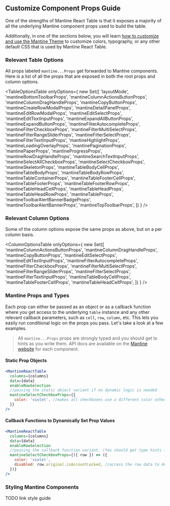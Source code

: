 
<Head>
  <title>{'Customize Component Props Guide - Mantine React Table Docs'}</title>
  <meta
    name="description"
    content="How to customize and pass props to Mantine components in Mantine React Table"
  />
</Head>

## Customize Component Props Guide

One of the strengths of Mantine React Table is that it exposes a majority of all the underlying Mantine component props used to build the table.

Additionally, in one of the sections below, you will learn [how to customize and use the Mantine Theme](#mantine-theme) to customize colors, typography, or any other default CSS that is used by Mantine React Table.

### Relevant Table Options

All props labeled `mantine...Props` get forwarded to Mantine components. Here is a list of all the props that are exposed in both the root props and column options.

<TableOptionsTable
  onlyOptions={
    new Set([
      'layoutMode',
      'mantineBottomToolbarProps',
      'mantineColumnActionsButtonProps',
      'mantineColumnDragHandleProps',
      'mantineCopyButtonProps',
      'mantineCreateRowModalProps',
      'mantineDetailPanelProps',
      'mantineEditRowModalProps',
      'mantineEditSelectProps',
      'mantineEditTextInputProps',
      'mantineExpandAllButtonProps',
      'mantineExpandButtonProps',
      'mantineFilterAutocompleteProps',
      'mantineFilterCheckboxProps',
      'mantineFilterMultiSelectProps',
      'mantineFilterRangeSliderProps',
      'mantineFilterSelectProps',
      'mantineFilterTextInputProps',
      'mantineHighlightProps',
      'mantineLoadingOverlayProps',
      'mantinePaginationProps',
      'mantinePaperProps',
      'mantineProgressProps',
      'mantineRowDragHandleProps',
      'mantineSearchTextInputProps',
      'mantineSelectAllCheckboxProps',
      'mantineSelectCheckboxProps',
      'mantineSkeletonProps',
      'mantineTableBodyCellProps',
      'mantineTableBodyProps',
      'mantineTableBodyRowProps',
      'mantineTableContainerProps',
      'mantineTableFooterCellProps',
      'mantineTableFooterProps',
      'mantineTableFooterRowProps',
      'mantineTableHeadCellProps',
      'mantineTableHeadProps',
      'mantineTableHeadRowProps',
      'mantineTableProps',
      'mantineToolbarAlertBannerBadgeProps',
      'mantineToolbarAlertBannerProps',
      'mantineTopToolbarProps',
    ])
  }
/>

### Relevant Column Options

Some of the column options expose the same props as above, but on a per column basis.

<ColumnOptionsTable
  onlyOptions={
    new Set([
      'mantineColumnActionsButtonProps',
      'mantineColumnDragHandleProps',
      'mantineCopyButtonProps',
      'mantineEditSelectProps',
      'mantineEditTextInputProps',
      'mantineFilterAutocompleteProps',
      'mantineFilterCheckboxProps',
      'mantineFilterMultiSelectProps',
      'mantineFilterRangeSliderProps',
      'mantineFilterSelectProps',
      'mantineFilterTextInputProps',
      'mantineTableBodyCellProps',
      'mantineTableFooterCellProps',
      'mantineTableHeadCellProps',
    ])
  }
/>

### Mantine Props and Types

Each prop can either be passed as an object or as a callback function where you get access to the underlying `table` instance and any other relevant callback parameters, such as `cell`, `row`, `column`, etc. This lets you easily run conditional logic on the props you pass. Let's take a look at a few examples.

> All `mantine...Props` props are strongly typed and you should get ts hints as you write them. API docs are available on the [Mantine website](https://mantine.dev/) for each component.

#### Static Prop Objects

```jsx
<MantineReactTable
  columns={columns}
  data={data}
  enableRowSelection
  //passing the static object variant if no dynamic logic is needed
  mantineSelectCheckboxProps={{
    color: 'violet', //makes all checkboxes use a different color other than the primaryColor
  }}
/>
```

#### Callback Functions to Dynamically Set Prop Values

```jsx
<MantineReactTable
  columns={columns}
  data={data}
  enableRowSelection
  //passing the callback function variant. (You should get type hints for all the callback parameters available)
  mantineSelectCheckboxProps={({ row }) => ({
    color: 'violet',
    disabled: row.original.isAccountLocked, //access the row data to determine if the checkbox should be disabled
  })}
/>
```

### Styling Mantine Components

TODO link style guide
